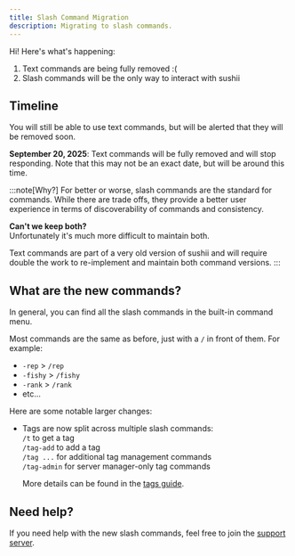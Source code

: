```yaml
---
title: Slash Command Migration
description: Migrating to slash commands.
---
```


Hi! Here's what's happening:

1. Text commands are being fully removed :(
2. Slash commands will be the only way to interact with sushii

## Timeline

You will still be able to use text commands, but will be alerted that they will
be removed soon.

**September 20, 2025**: Text commands will be fully removed and will stop
responding. Note that this may not be an exact date, but will be around this time.

:::note[Why?]
For better or worse, slash commands are the standard for commands. While there
are trade offs, they provide a better user experience in terms of
discoverability of commands and consistency.

**Can't we keep both?**  
Unfortunately it's much more difficult to maintain both.

Text commands are part of a very old version of sushii and will require
double the work to re-implement and maintain both command versions.
:::

## What are the new commands?

In general, you can find all the slash commands in the built-in command menu.

Most commands are the same as before, just with a `/` in front of them. For
example:

- `-rep` > `/rep`
- `-fishy` > `/fishy`
- `-rank` > `/rank`
- etc...

Here are some notable larger changes:

- Tags are now split across multiple slash commands:  
  `/t` to get a tag  
  `/tag-add` to add a tag  
  `/tag ...` for additional tag management commands  
  `/tag-admin` for server manager-only tag commands

  More details can be found in the [tags guide](/guides/tags).

## Need help?

If you need help with the new slash commands, feel free to join the
[support server](https://discord.gg/PjDRRXSSAF).
